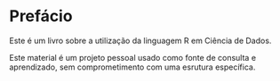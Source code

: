 # Prefácio {.unnumbered}

Este é um livro sobre a utilização da linguagem R em Ciência de Dados.

Este material é um projeto pessoal usado como fonte de consulta e aprendizado, sem comprometimento com uma esrutura específica.
